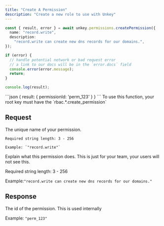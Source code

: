```yaml
---
title: "Create A Permission"
description: "Create a new role to use with Unkey"
---
```


<RequestExample>

```ts
const { result, error } = await unkey.permissions.createPermission({
  name: "record.write",
  description:
    "record.write can create new dns records for our domains.",
});

if (error) {
  // handle potential network or bad request error
  // a link to our docs will be in the `error.docs` field
  console.error(error.message);
  return;
}

console.log(result);
```

</RequestExample>

<ResponseExample>
```json
{
  result: {
      permissionId: 'perm_123'
    }
}
```
</ResponseExample>


<Note>
To use this function, your root key must have the `rbac.*.create_permission`
</Note>

## Request

<ParamField body="name" type="string" required>
    The unique name of your permission.

    Required string length: 3 - 256

    Example: `"record.write"`
</ParamField>

<ParamField body="description" type="string" >
 Explain what this permission does. This is just for your team, your users will not see this.

  Required string length: 3 - 256

  Example:`"record.write can create new dns records for our domains."`
</ParamField>

## Response

<ResponseField name="permissionId" type="string" required>
  The id of the permission. This is used internally

  Example: `"perm_123"`

</ResponseField>
